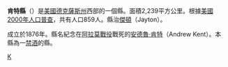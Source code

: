 {{Otheruses|肯特县|subject=美國德克薩斯州的一個縣|other=同名的縣}}
<!--[[File:Map_of_Texas_highlighting_Kent_County.svg|250px]]-->
{{Infobox U.S. County|
 county  = 肯特县|
 state = 德克薩斯州 |
 en county  = Kent County|
 en state = Texas |
 seal = |
 map = Map of Texas highlighting Kent County.svg|
 map size = 250|
 founded = 1876|
 seat = [[Jayton,_Texas|Jayton]] | 
 area = 2,339 [[square_kilometre|km²]] (903 [[square_mile|mi²]]) |
 area land = 2,337 km² (902 mi²) |
 area water = 2 km² (1 mi²) |
 area percentage = 0.06% |
 census yr = 2000|
 pop = 859|
 density = <1|
 web = www.co.kent.tx.us|
|}}
'''肯特縣'''（{{lang-en|Kent County}}）是[[美國|美國]][[德克薩斯州|德克薩斯州]]西部的一個縣。面積2,239平方公里。根據[[美國2000年人口普查|美國2000年人口普查]]，共有人口859人。縣治[[傑頓|傑頓]]（Jayton）。

成立於1876年。縣名紀念在[[阿拉莫戰役|阿拉莫戰役]]戰死的[[安德魯·肯特|安德魯·肯特]]（Andrew Kent）。本縣為一[[禁酒|禁酒]]的縣。
{{texas-stub}}

[[Category:得克萨斯州行政区划|K]]
{{Texas}}